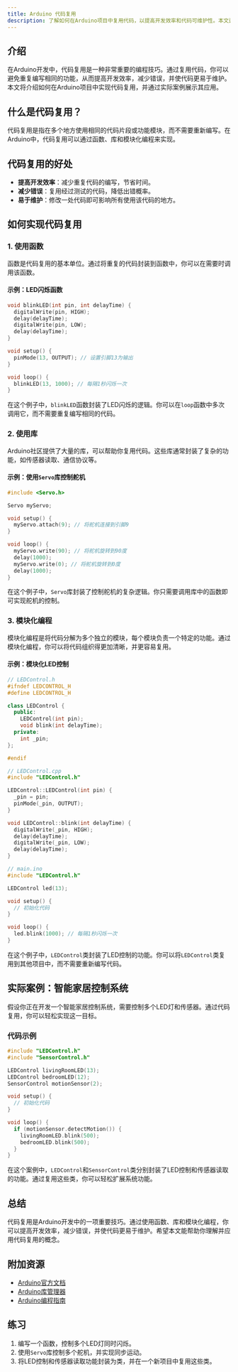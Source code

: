 ```yaml
---
title: Arduino 代码复用
description: 了解如何在Arduino项目中复用代码，以提高开发效率和代码可维护性。本文适合初学者，包含代码示例和实际案例。
---
```


## 介绍

在Arduino开发中，代码复用是一种非常重要的编程技巧。通过复用代码，你可以避免重复编写相同的功能，从而提高开发效率，减少错误，并使代码更易于维护。本文将介绍如何在Arduino项目中实现代码复用，并通过实际案例展示其应用。

## 什么是代码复用？

代码复用是指在多个地方使用相同的代码片段或功能模块，而不需要重新编写。在Arduino中，代码复用可以通过函数、库和模块化编程来实现。

## 代码复用的好处

- **提高开发效率**：减少重复代码的编写，节省时间。
- **减少错误**：复用经过测试的代码，降低出错概率。
- **易于维护**：修改一处代码即可影响所有使用该代码的地方。

## 如何实现代码复用

### 1. 使用函数

函数是代码复用的基本单位。通过将重复的代码封装到函数中，你可以在需要时调用该函数。

#### 示例：LED闪烁函数

```cpp
void blinkLED(int pin, int delayTime) {
  digitalWrite(pin, HIGH);
  delay(delayTime);
  digitalWrite(pin, LOW);
  delay(delayTime);
}

void setup() {
  pinMode(13, OUTPUT); // 设置引脚13为输出
}

void loop() {
  blinkLED(13, 1000); // 每隔1秒闪烁一次
}
```

在这个例子中，`blinkLED`函数封装了LED闪烁的逻辑。你可以在`loop`函数中多次调用它，而不需要重复编写相同的代码。

### 2. 使用库

Arduino社区提供了大量的库，可以帮助你复用代码。这些库通常封装了复杂的功能，如传感器读取、通信协议等。

#### 示例：使用`Servo`库控制舵机

```cpp
#include <Servo.h>

Servo myServo;

void setup() {
  myServo.attach(9); // 将舵机连接到引脚9
}

void loop() {
  myServo.write(90); // 将舵机旋转到90度
  delay(1000);
  myServo.write(0); // 将舵机旋转到0度
  delay(1000);
}
```

在这个例子中，`Servo`库封装了控制舵机的复杂逻辑。你只需要调用库中的函数即可实现舵机的控制。

### 3. 模块化编程

模块化编程是将代码分解为多个独立的模块，每个模块负责一个特定的功能。通过模块化编程，你可以将代码组织得更加清晰，并更容易复用。

#### 示例：模块化LED控制

```cpp
// LEDControl.h
#ifndef LEDCONTROL_H
#define LEDCONTROL_H

class LEDControl {
  public:
    LEDControl(int pin);
    void blink(int delayTime);
  private:
    int _pin;
};

#endif

// LEDControl.cpp
#include "LEDControl.h"

LEDControl::LEDControl(int pin) {
  _pin = pin;
  pinMode(_pin, OUTPUT);
}

void LEDControl::blink(int delayTime) {
  digitalWrite(_pin, HIGH);
  delay(delayTime);
  digitalWrite(_pin, LOW);
  delay(delayTime);
}

// main.ino
#include "LEDControl.h"

LEDControl led(13);

void setup() {
  // 初始化代码
}

void loop() {
  led.blink(1000); // 每隔1秒闪烁一次
}
```

在这个例子中，`LEDControl`类封装了LED控制的功能。你可以将`LEDControl`类复用到其他项目中，而不需要重新编写代码。

## 实际案例：智能家居控制系统

假设你正在开发一个智能家居控制系统，需要控制多个LED灯和传感器。通过代码复用，你可以轻松实现这一目标。

### 代码示例

```cpp
#include "LEDControl.h"
#include "SensorControl.h"

LEDControl livingRoomLED(13);
LEDControl bedroomLED(12);
SensorControl motionSensor(2);

void setup() {
  // 初始化代码
}

void loop() {
  if (motionSensor.detectMotion()) {
    livingRoomLED.blink(500);
    bedroomLED.blink(500);
  }
}
```

在这个案例中，`LEDControl`和`SensorControl`类分别封装了LED控制和传感器读取的功能。通过复用这些类，你可以轻松扩展系统功能。

## 总结

代码复用是Arduino开发中的一项重要技巧。通过使用函数、库和模块化编程，你可以提高开发效率，减少错误，并使代码更易于维护。希望本文能帮助你理解并应用代码复用的概念。

## 附加资源

- [Arduino官方文档](https://www.arduino.cc/reference/en/)
- [Arduino库管理器](https://www.arduino.cc/en/guide/libraries)
- [Arduino编程指南](https://www.arduino.cc/en/Guide/HomePage)

## 练习

1. 编写一个函数，控制多个LED灯同时闪烁。
2. 使用`Servo`库控制多个舵机，并实现同步运动。
3. 将LED控制和传感器读取功能封装为类，并在一个新项目中复用这些类。
